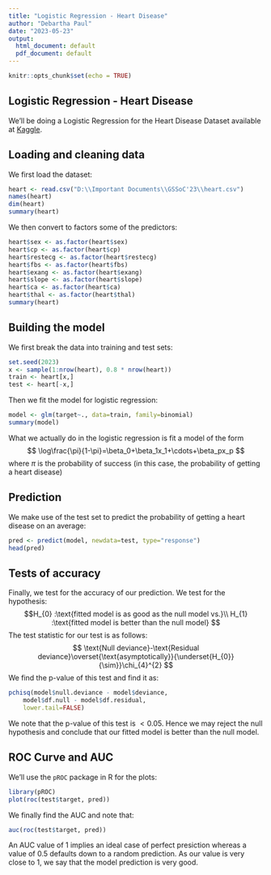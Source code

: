 ---
title: "Logistic Regression - Heart Disease"
author: "Debartha Paul"
date: "2023-05-23"
output:
  html_document: default
  pdf_document: default
---

```{r setup, include=FALSE}
knitr::opts_chunk$set(echo = TRUE)
```

## Logistic Regression - Heart Disease

We'll be doing a Logistic Regression for the Heart Disease Dataset available at [Kaggle](https://www.kaggle.com/datasets/johnsmith88/heart-disease-dataset).


## Loading and cleaning data

We first load the dataset:

```{r heart, comment=NA}
heart <- read.csv("D:\\Important Documents\\GSSoC'23\\heart.csv")
names(heart)
dim(heart)
summary(heart)
```

We then convert to factors some of the predictors:

```{r factors, comment=NA}
heart$sex <- as.factor(heart$sex)
heart$cp <- as.factor(heart$cp)
heart$restecg <- as.factor(heart$restecg)
heart$fbs <- as.factor(heart$fbs)
heart$exang <- as.factor(heart$exang)
heart$slope <- as.factor(heart$slope)
heart$ca <- as.factor(heart$ca)
heart$thal <- as.factor(heart$thal)
summary(heart)
```

## Building the model

We first break the data into training and test sets:

```{r sets, comment=NA}
set.seed(2023)
x <- sample(1:nrow(heart), 0.8 * nrow(heart))
train <- heart[x,]
test <- heart[-x,]
```

Then we fit the model for logistic regression:

```{r logistic, comment=NA}
model <- glm(target~., data=train, family=binomial)
summary(model)
```

What we actually do in the logistic regression is fit a model of the form
$$
\log\frac{\pi}{1-\pi}=\beta_0+\beta_1x_1+\cdots+\beta_px_p
$$
where $\pi$ is the probability of success (in this case, the probability of
getting a heart disease)

## Prediction

We make use of the test set to predict the probability of getting a heart
disease on an average:

```{r prediction, comment=NA}
pred <- predict(model, newdata=test, type="response")
head(pred)
```

## Tests of accuracy

Finally, we test for the accuracy of our prediction. We test for the hypothesis:
$$H_{0}	:\text{fitted model is as good as the null model vs.}\\
H_{1}	:\text{fitted model is better than the null model}
$$
The test statistic for our test is as follows:
$$
\text{Null deviance}-\text{Residual deviance}\overset{\text{asymptotically}}{\underset{H_{0}}{\sim}}\chi_{4}^{2}
$$
We find the p-value of this test and find it as:

```{r test, comment=NA}
pchisq(model$null.deviance - model$deviance,
	model$df.null - model$df.residual,
	lower.tail=FALSE)
```

We note that the p-value of this test is $<0.05$. Hence we may reject the null
hypothesis and conclude that our fitted model is better than the null model.

## ROC Curve and AUC

We'll use the `pROC` package in R for the plots:

```{r ROC, echo=FALSE, comment=NA}
library(pROC)
plot(roc(test$target, pred))
```

We finally find the AUC and note that:
```{r AUC, comment=NA}
auc(roc(test$target, pred))
```

An AUC value of $1$ implies an ideal case of perfect presiction whereas a value
of 0.5 defaults down to a random prediction. As our value is very close to 1, we
say that the model prediction is very good.
